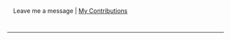 {{en/Archive/Community/Users/Userbox Scenarios Team}}

<div style="width: auto; margin: 1em auto 1em auto; border-style: none; text-align: left; padding: 1em;"> Leave me a message | [http://wiki.openttd.org/index.php?title=Special:Contributions&target=Sleepie My Contributions]</div>


----